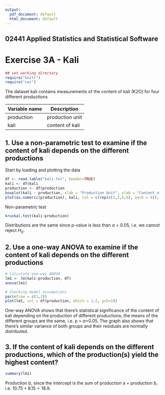 ```yaml
---
output:
  pdf_document: default
  html_document: default
---
```


## 02441 Applied Statistics and Statistical Software 
# Exercise 3A - Kali


```r
## set working directory
require("knitr")
require("car")
```


The dataset kali contains measurements of the content of kali (K2O) for four different productions

Variable name | Description
------------- | -------------
production | production unit
kali | content of kali


## 1. Use a non-parametric test to examine if the content of kali depends on the different productions

Start by loading and plotting the data

```r
df <- read.table("kali.txt", header=TRUE)
kali <- df$kali
production <- df$production
boxplot(kali ~ production, xlab = "Production Unit", ylab = "Content of kali", col = c(2,3,4,6), main="Content of kali by production unit")
plot(as.numeric(production), kali, col = c(rep(c(2,3,4,6), each = 6)), xlab="Production Unit", ylab="Content of kali", main="Content of kali by production unit", pch=19)
```

Non-parametric test

```r
kruskal.test(kali~production)
```

Distributions are the same since p-value is less than $\alpha$ = 0.05, i.e. we cannot reject $H_0$.

## 2. Use a one-way ANOVA to examine if the content of kali depends on the different productions

```r
# Calculate one-way ANOVA
lm1 <- lm(kali~production, df)
anova(lm1)

# Checking model assumptions
par(mfrow = c(1,2))
plot(lm1, col = df$production, which = 1:2, pch=19)
```

One-way ANOVA shows that there's statistical significance of the content of kali depending on the production of different productions; the means of the different groups are the same, i.e. p > $\alpha$=0.05. The graph also shows that there's similar variance of both groups and their residuals are normally distributed.

## 3. If the content of kali depends on the different productions, which of the production(s) yield the highest content?  

```r
summary(lm1)
```

Production b, since the intercept is the sum of production a + production b, i.e. $10.75+8.15=18.9$.